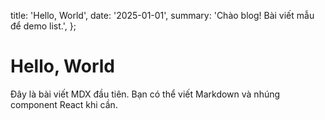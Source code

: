   title: 'Hello, World',
  date: '2025-01-01',
  summary: 'Chào blog! Bài viết mẫu để demo list.',
};

# Hello, World

Đây là bài viết MDX đầu tiên. Bạn có thể viết Markdown và nhúng component React khi cần.

```js
```

